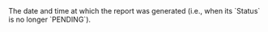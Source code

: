 <ResponseField name="ReportDate" type="Unix timestamp" >    
The date and time at which the report was generated (i.e., when its `Status` is no longer `PENDING`).  
</ResponseField>